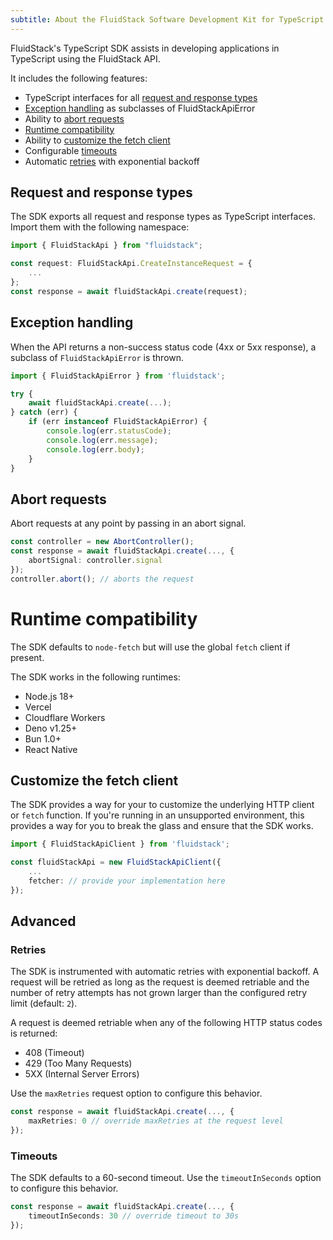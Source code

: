 ---
subtitle: About the FluidStack Software Development Kit for TypeScript applications
---

FluidStack's TypeScript SDK assists in developing applications in TypeScript using the FluidStack API.

It includes the following features:

- TypeScript interfaces for all [request and response types](#request-and-response-types)
- [Exception handling](#exception-handling) as subclasses of FluidStackApiError
- Ability to [abort requests](#abort-requests)
- [Runtime compatibility](#runtime-compatibility)
- Ability to [customize the fetch client](#customize-the-fetch-client)
- Configurable [timeouts](#timeouts)
- Automatic [retries](#retries) with exponential backoff

## Request and response types

The SDK exports all request and response types as TypeScript interfaces. Import them with the following namespace:

```ts Example
import { FluidStackApi } from "fluidstack";

const request: FluidStackApi.CreateInstanceRequest = {
    ...
};
const response = await fluidStackApi.create(request);
```

## Exception handling

When the API returns a non-success status code (4xx or 5xx response), a subclass of `FluidStackApiError` is thrown.

```ts Example
import { FluidStackApiError } from 'fluidstack';

try {
    await fluidStackApi.create(...);
} catch (err) {
    if (err instanceof FluidStackApiError) {
        console.log(err.statusCode);
        console.log(err.message);
        console.log(err.body);
    }
}
```

## Abort requests

Abort requests at any point by passing in an abort signal.

```ts Example
const controller = new AbortController();
const response = await fluidStackApi.create(..., {
    abortSignal: controller.signal
});
controller.abort(); // aborts the request
```

# Runtime compatibility

The SDK defaults to `node-fetch` but will use the global `fetch` client if present.

The SDK works in the following runtimes:

- Node.js 18+
- Vercel
- Cloudflare Workers
- Deno v1.25+
- Bun 1.0+
- React Native

## Customize the fetch client

The SDK provides a way for your to customize the underlying HTTP client or `fetch` function. If you're running in an unsupported environment, this provides a way for you to break the glass and ensure that the SDK works.

```ts Example
import { FluidStackApiClient } from 'fluidstack';

const fluidStackApi = new FluidStackApiClient({
    ...
    fetcher: // provide your implementation here
});
```

## Advanced

### Retries

The SDK is instrumented with automatic retries with exponential backoff. A request will be retried as long as the request is deemed retriable and the number of retry attempts has not grown larger than the configured retry limit (default: `2`).

A request is deemed retriable when any of the following HTTP status codes is returned:

- 408 (Timeout)
- 429 (Too Many Requests)
- 5XX (Internal Server Errors)

Use the `maxRetries` request option to configure this behavior.

```ts Example
const response = await fluidStackApi.create(..., {
    maxRetries: 0 // override maxRetries at the request level
});
```

### Timeouts

The SDK defaults to a 60-second timeout. Use the `timeoutInSeconds` option to configure this behavior.

```ts Example
const response = await fluidStackApi.create(..., {
    timeoutInSeconds: 30 // override timeout to 30s
});
```